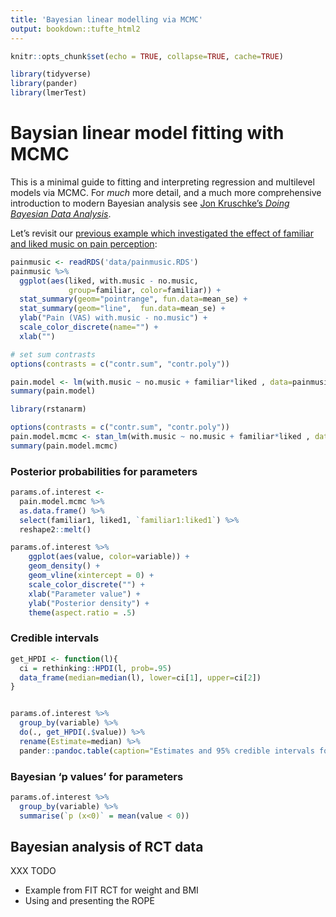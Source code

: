 ```yaml
---
title: 'Bayesian linear modelling via MCMC'
output: bookdown::tufte_html2
---
```



```r
knitr::opts_chunk$set(echo = TRUE, collapse=TRUE, cache=TRUE)

library(tidyverse)
library(pander)
library(lmerTest)

```



# Baysian linear model fitting with MCMC {#bayes-mcmc}


This is a minimal guide to fitting and interpreting regression and multilevel models via MCMC. For _much_ more detail, and a much more comprehensive introduction to modern Bayesian analysis see [Jon Kruschke's *Doing Bayesian Data Analysis*](http://www.indiana.edu/~kruschke/DoingBayesianDataAnalysis/).



Let's revisit our [previous example which investigated the effect of familiar and liked music on pain perception](#pain-music-data):


```r
painmusic <- readRDS('data/painmusic.RDS')
painmusic %>% 
  ggplot(aes(liked, with.music - no.music, 
             group=familiar, color=familiar)) + 
  stat_summary(geom="pointrange", fun.data=mean_se) + 
  stat_summary(geom="line",  fun.data=mean_se) +
  ylab("Pain (VAS) with.music - no.music") +
  scale_color_discrete(name="") + 
  xlab("") 
```

```r
# set sum contrasts
options(contrasts = c("contr.sum", "contr.poly"))

pain.model <- lm(with.music ~ no.music + familiar*liked , data=painmusic)
summary(pain.model)
```


```r
library(rstanarm)

options(contrasts = c("contr.sum", "contr.poly"))
pain.model.mcmc <- stan_lm(with.music ~ no.music + familiar*liked , data=painmusic, prior=NULL)
summary(pain.model.mcmc)
```


### Posterior probabilities for parameters

```r
params.of.interest <- 
  pain.model.mcmc %>% 
  as.data.frame() %>%
  select(familiar1, liked1, `familiar1:liked1`) %>% 
  reshape2::melt() 

params.of.interest %>% 
    ggplot(aes(value, color=variable)) + 
    geom_density() + 
    geom_vline(xintercept = 0) +
    scale_color_discrete("") +
    xlab("Parameter value") + 
    ylab("Posterior density") + 
    theme(aspect.ratio = .5)
```


### Credible intervals

```r
get_HPDI <- function(l){
  ci = rethinking::HPDI(l, prob=.95)
  data_frame(median=median(l), lower=ci[1], upper=ci[2])
}


params.of.interest %>% 
  group_by(variable) %>% 
  do(., get_HPDI(.$value)) %>% 
  rename(Estimate=median) %>% 
  pander::pandoc.table(caption="Estimates and 95% credible intervals for the effect of group 2 at months 6 and 12")
```





### Bayesian 'p values' for parameters

```r
params.of.interest %>% 
  group_by(variable) %>% 
  summarise(`p (x<0)` = mean(value < 0))
```













## Bayesian analysis of RCT data {#region-of-practical-importance}

XXX TODO 

- Example from FIT RCT for weight and BMI
- Using and presenting the ROPE




